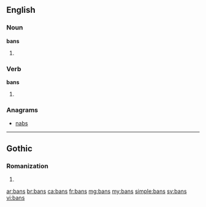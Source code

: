 ==English==

===Noun===
'''bans'''

# {{plural of|ban}}

===Verb===
'''bans'''

# {{third-person singular of|ban}}

===Anagrams===
* [[nabs#English|nabs]]

----

==Gothic==

===Romanization===
{{got-rom}}

# {{got-romanization of|𐌱𐌰𐌽𐍃}}

[[ar:bans]]
[[br:bans]]
[[ca:bans]]
[[fr:bans]]
[[mg:bans]]
[[my:bans]]
[[simple:bans]]
[[sv:bans]]
[[vi:bans]]